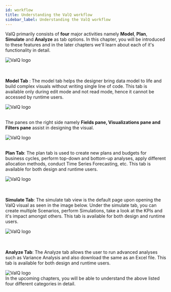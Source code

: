 ```yaml
---
id: workflow
title: Understanding the ValQ workflow
sidebar_label: Understanding the ValQ workflow
---
```


<div style={{textAlign: 'justify'}}>

ValQ primarily consists of **four** major activities namely **Model**, **Plan**, **Simulate** and **Analyze** as tab options. In this chapter,
you will be introduced to these features and in the later chapters we'll learn about each of it's functionality in detail.
</div>
<div style={{textAlign: 'center'}}>
<img alt="ValQ logo" src={useBaseUrl('/doc-images/build/workflow1.png')} />
</div>
<br />
<br />
<div style={{textAlign: 'justify'}}>

**Model Tab** : The model tab helps the designer bring data model to life and build complex visuals without writing single
line of code. This tab is available only during edit mode and not read mode, hence it cannot be accessed by runtime users.
</div>
<div style={{textAlign: 'center'}}>
<img alt="ValQ logo" src={useBaseUrl('/doc-images/build/workflow2.png')}/>
</div> <br />

The panes on the right side namely **Fields pane, Visualizations pane and Filters pane** assist in designing the visual.
<div style={{textAlign: 'center'}}>
<img alt="ValQ logo" src={useBaseUrl('/doc-images/build/workflow3.png')}
    width={410}
    height={425}
/>
</div> <br />

**Plan Tab**: The plan tab is used to create new plans and budgets for business cycles,
perform top-down and bottom-up analyses, apply different allocation methods, conduct Time Series Forecasting, etc.
This tab is available for both design and runtime users.
<div style={{textAlign: 'center'}}>
<img alt="ValQ logo" src={useBaseUrl('/doc-images/build/workflow4.png')}
    width={700}
    height={400}
/>
</div>
<br />
<br />

**Simulate Tab**: The simulate tab view is the default page upon opening the ValQ visual as seen in the image below. Under the simulate tab,
you can create multiple Scenarios, perform Simulations, take a look at the KPIs and it's impact amongst others. This tab is available for both design 
and runtime users.
<div style={{textAlign: 'center'}}>
<img alt="ValQ logo" src={useBaseUrl('/doc-images/build/workflow5.png')}
    width={700}
    height={400}
/>
</div>
<br />
<br />

**Analyze Tab**: The Analyze tab allows the user to run advanced analyses such as Variance Analysis and also download the same as an Excel file.
This tab is available for both design and runtime users.
<div style={{textAlign: 'center'}}>
<img alt="ValQ logo" src={useBaseUrl('/doc-images/build/workflow6.png')}/>
</div>
In the upcoming chapters, you will be able to understand the above listed four different categories in detail.
